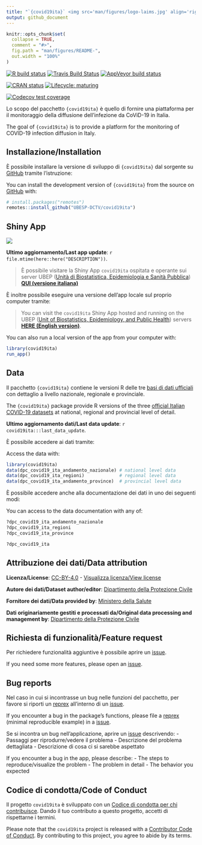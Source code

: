 ```yaml
---
title: "`{covid19ita}` <img src='man/figures/logo-laims.jpg' align='right' height='120' /><img src='man/figures/logo-ubep.png' align='right' height='120' />"
output: github_document
---
```


<!-- README.md is generated from README.Rmd. Please edit that file -->

```r
knitr::opts_chunk$set(
  collapse = TRUE,
  comment = "#>",
  fig.path = "man/figures/README-",
  out.width = "100%"
)
```

<!-- badges: start -->
[![R build status](https://github.com/UBESP-DCTV/covid19ita/workflows/R-CMD-check/badge.svg)](https://github.com/UBESP-DCTV/covid19ita/actions)
[![Travis Build Status](https://travis-ci.com/UBESP-DCTV/covid19ita.svg?branch=master)](https://travis-ci.com/UBESP-DCTV/covid19ita)
[![AppVeyor build status](https://ci.appveyor.com/api/projects/status/github/UBESP-DCTV/covid19ita?branch=master&svg=true)](https://ci.appveyor.com/project/CorradoLanera/covid19ita)

[![CRAN status](https://www.r-pkg.org/badges/version/covid19ita)](https://CRAN.R-project.org/package=covid19ita)
[![Lifecycle: maturing](https://img.shields.io/badge/lifecycle-maturing-blue.svg)](https://www.tidyverse.org/lifecycle/#maturing)

[![Codecov test coverage](https://codecov.io/gh/UBESP-DCTV/covid19ita/branch/master/graph/badge.svg)](https://codecov.io/gh/UBESP-DCTV/covid19ita?branch=master)
<!-- badges: end -->

Lo scopo del pacchetto `{covid19ita}` è quello di fornire una
piattaforma per il monitoraggio della diffusione dell'infezione da
CoViD-19 in Italia.

The goal of `{covid19ita}` is to provide a platform for the monitoring
of COVID-19 infection diffusion in Italy.

## Installazione/Installation

È possibile installare la versione di sviluppo di `{covid19ita}` dal
sorgente su [GitHub](https://github.com/) tramite l'istruzione:

You can install the development version of `{covid19ita}` from the 
source on [GitHub](https://github.com/) with:

``` r
# install.packages("remotes")
remotes::install_github("UBESP-DCTV/covid19ita")
```

## Shiny App

<img src='inst/app/www/covid19ita_screen.png' align="center"/>

**Ultimo aggiornamento/Last app update**:
`r file.mtime(here::here("DESCRIPTION"))`.

> È possibile visitare la Shiny App `covid19ita` ospitata e operante sui
server UBEP ([Unità di Biostatistica, Epidemiologia e Sanità
Pubblica](https://ubesp.jimdofree.com/)) [**QUI (versione
italiana)**](https://r-ubesp.dctv.unipd.it/shiny/covid19ita/)

È inoltre possibile eseguire una versione dell'app locale sul proprio
computer tramite:

> You can visit the `covid19ita` Shiny App hosted and running on the UBEP
([Unit of Biostatistics, Epidemiology, and Public
Health](https://ubesp.jimdofree.com/)) servers [**HERE (English
version)**](https://r-ubesp.dctv.unipd.it/shiny/covid19italy/).

You can also run a local version of the app from your computer with:

``` r
library(covid19ita)
run_app()
```

## Data

Il pacchetto `{covid19ita}` contiene le versioni R delle tre [basi di
dati ufficiali](https://github.com/pcm-dpc/COVID-19/) con dettaglio a
livello nazionale, regionale e provinciale.

The `{covid19ita}` package provide R versions of the three [official Italian COVID-19
datasets](https://github.com/pcm-dpc/COVID-19/) at national, regional
and provincial level of detail.

**Ultimo aggiornamento dati/Last data update**:
`r covid19ita:::last_data_update`.

È possibile accedere ai dati tramite:

Access the data with:

``` r
library(covid19ita)
data(dpc_covid19_ita_andamento_nazionale) # national level data
data(dpc_covid19_ita_regioni)             # regional level data
data(dpc_covid19_ita_andamento_province)  # provincial level data
```

È possibile accedere anche alla documentazione dei dati in uno dei
seguenti modi:

You can access to the data documentation with any of:

``` r
?dpc_covid19_ita_andamento_nazionale
?dpc_covid19_ita_regioni
?dpc_covid19_ita_province

?dpc_covid19_ita
```

## Attribuzione dei dati/Data attribution

**Licenza/License**:
[CC-BY-4.0](https://creativecommons.org/licenses/by/4.0/deed.en) -
[Visualizza licenza/View
license](https://github.com/pcm-dpc/COVID-19/blob/master/LICENSE)

**Autore dei dati/Dataset author/editor**: [Dipartimento della
Protezione Civile](http://www.protezionecivile.it/)

**Fornitore dei dati/Data provided by**: [Ministero della
Salute](http://www.salute.gov.it/)

**Dati originariamente gestiti e processati da/Original data processing
and management by**: [Dipartimento della Protezione
Civile](http://www.protezionecivile.it/)


## Richiesta di funzionalità/Feature request
Per richiedere funzionalità aggiuntive è possibile aprire un 
[issue](https://github.com/UBESP-DCTV/covid19ita/issues).

If you need some more features, please open an
[issue](https://github.com/UBESP-DCTV/covid19ita/issues).


## Bug reports
Nel caso in cui si incontrasse un bug nelle funzioni del pacchetto, 
per favore si riporti un [reprex](https://github.com/tidyverse/reprex)
all'interno di un 
[issue](https://github.com/UBESP-DCTV/covid19ita/issues).

If you encounter a bug in the package's functions, please file a
[reprex](https://github.com/tidyverse/reprex)
(minimal reproducible example) in a
[issue](https://github.com/UBESP-DCTV/covid19ita/issues).


Se si incontra un bug nell'applicazione, aprire un 
[issue](https://github.com/UBESP-DCTV/covid19ita/issues) descrivendo:
- Passaggi per riprodurre/vedere il problema
- Descrizione del problema dettagliata
- Descrizione di cosa ci si sarebbe aspettato


If you encounter a bug in the app, please describe:
- The steps to reproduce/visualize the problem
- The problem in detail
- The behavior you expected

## Codice di condotta/Code of Conduct

Il progetto `covid19ita` è sviluppato con un [Codice di condotta per chi
contribuisce](CODE_OF_CONDUCT.md). Dando il tuo contributo a questo
progetto, accetti di rispettarne i termini.

Please note that the `covid19ita` project is released with a
[Contributor Code of Conduct](CODE_OF_CONDUCT.md).
By contributing to this project, you agree to abide by its terms.
